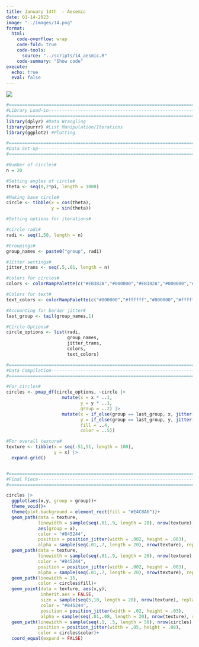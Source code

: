 ```yaml
---
title: January 14th  - Aesemic
date: 01-14-2023
image: "../images/14.png"
format:
  html:
    code-overflow: wrap
    code-fold: true
    code-tools:
      source: "../scripts/14_aesmic.R"
    code-summary: "Show code"
execute:
  echo: true
  eval: false
---
```


![](/images/14.png){fig-alt="A mostly red circle with different layers of black and white indescribable text on a beige background with a faded grid texture" fig-align="center"}

```r
#=============================================================================#
#Library Load-in---------------------------------------------------------------
#=============================================================================#
library(dplyr) #Data Wrangling
library(purrr) #List Manipulation/Iterations
library(ggplot2) #Plotting

#=============================================================================#
#Data Set-up-------------------------------------------------------------------
#=============================================================================#

#Number of circles#
n = 20

#Setting angles of circle#
theta <- seq(0,2*pi, length = 1000)

#Making base circle#
circle <- tibble(x = cos(theta),
                 y = sin(theta))

#Setting options for iterations#

#circle radi#
radi <- seq(1,50, length = n)

#Groupings#
group_names <- paste0("group", radi)

#Jitter settings#
jitter_trans <- seq(.5,.01, length = n)

#colors for circles#
colors <- colorRampPalette(c("#EB382A","#000000","#EB382A","#000000","#EB382A","#000000","#EB382A"))(n)

#Colors for text#
text_colors <- colorRampPalette(c("#000000","#ffffff","#000000","#ffffff","#000000","#ffffff","#000000"))(n)

#Accounting for border jitter#
last_group <- tail(group_names,1)

#Circle Options#
circle_options <- list(radi,
                       group_names,
                       jitter_trans,
                       colors,
                       text_colors)

#=============================================================================#
#Data Compilation--------------------------------------------------------------
#=============================================================================#

#For circles#
circles <- pmap_df(circle_options, ~circle |>
                     mutate(x = x * ..1,
                            y = y * ..1,
                            group = ..2) |>
                     mutate(x = if_else(group == last_group, x, jitter(x, amount = ..3)),
                            y = if_else(group == last_group, y, jitter(y, amount = ..3)),
                            fill = ..4,
                            color = ..5))

#For overall texture#
texture <- tibble(x = seq(-51,51, length = 100),
                  y = x) |> 
  expand.grid()


#=============================================================================#
#Final Piece-------------------------------------------------------------------
#=============================================================================#

circles |>
  ggplot(aes(x,y, group = group))+
  theme_void()+
  theme(plot.background = element_rect(fill = "#E4C8A6"))+
  geom_path(data = texture, 
            linewidth = sample(seq(.01,.9, length = 20), nrow(texture), replace = TRUE), 
            aes(group = x), 
            color = "#845244", 
            position = position_jitter(width = .002, height = .003),
            alpha = sample(seq(.01,.7, length = 20), nrow(texture), replace = TRUE))+
  geom_path(data = texture, 
            linewidth = sample(seq(.01,.9, length = 20), nrow(texture), replace = TRUE), 
            color = "#845244", 
            position = position_jitter(width = .002, height = .003),
            alpha = sample(seq(.01,.7, length = 20), nrow(texture), replace = TRUE), aes(group = y))+
  geom_path(linewidth = 15, 
            color = circles$fill)+
  geom_point(data = texture, aes(x,y), 
             inherit.aes = FALSE, 
             size = sample(seq(5,10, length = 20), nrow(texture), replace = TRUE), 
             color = "#845244", 
             position = position_jitter(width = .02, height = .03),
             alpha = sample(seq(.01,.08, length = 20), nrow(texture), replace = TRUE))+
  geom_path(linewidth = sample(seq(.1, .5, length = 50), nrow(circles), replace = TRUE), 
            position = position_jitter(width = .05, height = .08),
            color = circles$color)+
  coord_equal(expand = FALSE)
```
